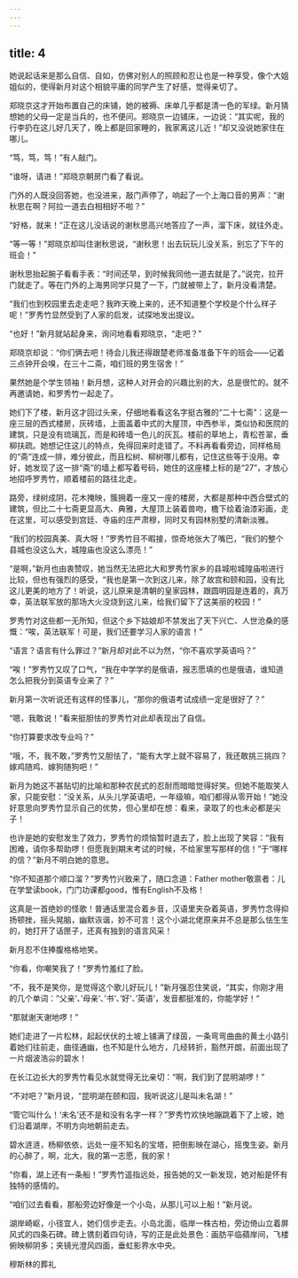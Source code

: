 ```yaml
---
---
---
```

title: 4
---



她说起话来是那么自信、自如，仿佛对别人的照顾和忍让也是一种享受，像个大姐姐似的，使得新月对这个相貌平庸的同学产生了好感，觉得亲切了。

郑晓京这才开始布置自己的床铺，她的被褥、床单几乎都是清一色的军绿。新月猜想她的父母一定是当兵的，也不便问。郑晓京一边铺床，一边说：“其实呢，我的行李扔在这儿好几天了，晚上都是回家睡的，我家离这儿近！”却又没说她家住在哪儿。

“笃，笃，笃！”有人敲门。

“谁呀，请进！”郑晓京朝房门看了看说。

门外的人既没回答她，也没进来，敲门声停了，响起了一个上海口音的男声：“谢秋思在啊？阿拉一道去白相相好不啦？”

“好格，就来！”正在这儿没话说的谢秋思高兴地答应了一声，溜下床，就往外走。

“等一等！”郑晓京却叫住谢秋思说，“谢秋思！出去玩玩儿没关系，别忘了下午的班会！”

谢秋思抬起腕子看看手表：“时间还早，到时候我同他一道去就是了。”说完，拉开门就走了。等在门外的上海男同学只晃了一下，门就被带上了，新月没看清楚。

“我们也到校园里去走走吧？我昨天晚上来的，还不知道整个学校是个什么样子呢！”罗秀竹显然受到了人家的启发，试探地发出提议。

“也好！”新月就站起身来，询问地看看郑晓京，“走吧？”

郑晓京却说：“你们俩去吧！待会儿我还得跟楚老师准备准备下午的班会——记着三点钟开会嗅，在三十二斋，咱们班的男生宿舍！”

果然她是个学生领袖！新月想，这种人对开会的兴趣比别的大，总是很忙的。就不再邀请她，和罗秀竹一起走了。

她们下了楼，新月这才回过头来，仔细地看看这名字挺古雅的“二十七斋”：这是一座三层的西式楼房，灰砖墙，上面盖着中式的大屋顶，中西参半，类似协和医院的建筑，只是没有琉璃瓦，而是和砖墙一色儿的灰瓦。楼前的草地上，青松苍翠，垂柳扶疏。她想记住这儿的特点，免得回来时走错了。不料再看看旁边，同样格局的“斋”连成一排，难分彼此，而且松树、柳树哪儿都有，记住这些等于没用。幸好，她发现了这一排“斋”的墙上都写着号码，她住的这座楼上标的是“27”，才放心地招呼罗秀竹，顺着楼前的路往北走。

路旁，绿树成阴，花木掩映，簇拥着一座又一座的楼房，大都是那种中西合壁式的建筑，但比二十七斋更显高大、典雅，大屋顶上装着兽吻，檐下绘着油漆彩画，走在这里，可以感受到宫廷、寺庙的庄严肃穆，同时又有园林别墅的清新淡雅。

“我们的校园真美、真大呀！”罗秀竹目不暇接，惊奇地张大了嘴巴，“我们的整个县城也没这么大，城隍庙也没这么漂亮！”

“是啊，”新月也由衷赞叹，她当然无法把北大和罗秀竹家乡的县城啦城隍庙啦进行比较，但也有强烈的感受，“我也是第一次到这儿来，除了故宫和颐和园，没有比这儿更美的地方了！听说，这儿原来是清朝的皇家园林，跟圆明园是连着的，真万幸，英法联军放的那场大火没烧到这儿来，给我们留下了这美丽的校园！”

罗秀竹对这些都一无所知，但这个乡下姑娘却不禁发出了天下兴亡、人世沧桑的感慨：“唉，英法联军！可是，我们还要学习人家的语言！”

“语言？语言有什么罪过？”新月却对此不以为然，“你不喜欢学英语吗？”

“唉！”罗秀竹又叹了口气，“我在中学学的是俄语，报志愿填的也是俄语，谁知道怎么把我分到英语专业来了？”

新月第一次听说还有这样的怪事儿，“那你的俄语考试成绩一定是很好了？”

“嗯，我敢说！”看来挺胆怯的罗秀竹对此却表现出了自信。

“你打算要求改专业吗？”

“哦，不，我不敢，”罗秀竹又胆怯了，“能有大学上就不容易了，我还敢挑三挑四？嫁鸡随鸡、嫁狗随狗吧！”

新月为她这不甚贴切的比喻和那种农民式的忍耐而暗暗觉得好笑。但她不能取笑人家，只能安慰：“没关系，从头儿学英语吧，一年级嘛，咱们都得从零开始！”她没好意思向罗秀竹显示自己的优势，但心里却在想：看来，录取了的也未必都是尖子！

也许是她的安慰发生了效力，罗秀竹的烦恼暂时退去了，脸上出现了笑容：“我有困难，请你多帮助啰！但愿我到期末考试的时候，不给家里写那样的信！”于“哪样的信？”新月不明白她的意思。

“你不知道那个顺口溜？”罗秀竹兴致来了，随口念道：Father mother敬禀者：儿在学堂读book，门门功课都good，惟有English不及格！

这真是一首绝妙的怪歌！普通话里混合着乡音，汉语里夹杂着英语，罗秀竹念得抑扬顿挫，摇头晃脑，幽默诙谐，妙不可言！这个小湖北佬原来并不总是那么怯生生的，她打开了话匣子，还真有独到的语言风采！

新月忍不住捧腹格格地笑。

“你看，你嘲笑我了！”罗秀竹羞红了脸。

“不，我不是笑你，是觉得这个歌儿好玩儿！”新月强忍住笑说，“其实，你刚才用的几个单词：”父亲‘、’母亲‘、’书‘、’好‘、’英语‘，发音都挺准的，你能学好！“

“那就谢天谢地啰！”

她们走进了一片松林，起起伏伏的土坡上铺满了绿茵，一条弯弯曲曲的黄土小路引着她们往前走，曲径通幽，也不知是什么地方，几经转折，豁然开朗，前面出现了一片烟波浩尛的碧水！

在长江边长大的罗秀竹看见水就觉得无比亲切：“啊，我们到了昆明湖啰！”

“不对吧？”新月说，“昆明湖在颐和园，我听说这儿是叫未名湖！”

“管它叫什么！‘未名’还不是和没有名字一样？”罗秀竹欢快地蹦跳着下了上坡，她们沿着湖岸，不明方向地朝前走去。

碧水涟涟，杨柳依依，远处一座不知名的宝塔，把倒影映在湖心，摇曳生姿。新月的心醉了，啊，北大，我的第一志愿，我的家！

“你看，湖上还有一条船！”罗秀竹遥指远处，报告她的又一新发现，她对船是怀有独特的感情的。

“咱们过去看看，那船旁边好像是一个小岛，从那儿可以上船！”新月说。

湖岸崎岖，小径宜人，她们信步走去。小岛北面，临岸一株古柏，旁边倚山立着屏风式的四条石碑。碑上镌刻着四句诗，写的正是此处景色：画肪平临蘋岸间，飞楼俯映柳阴多；夹镜光澄风四面，垂虹影界水中央。

穆斯林的葬礼